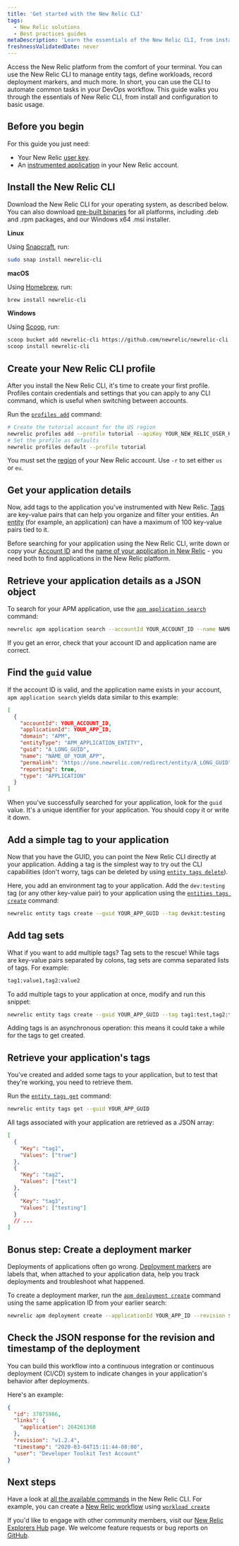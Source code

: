 ```yaml
---
title: 'Get started with the New Relic CLI'
tags:
  - New Relic solutions
  - Best practices guides
metaDescription: 'Learn the essentials of the New Relic CLI, from install and configuration to basic usage.'
freshnessValidatedDate: never
---
```


Access the New Relic platform from the comfort of your terminal. You can use the New Relic CLI to manage entity tags, define workloads, record deployment markers, and much more. In short, you can use the CLI to automate common tasks in your DevOps workflow. This guide walks you through the essentials of New Relic CLI, from install and configuration to basic usage.

## Before you begin

For this guide you just need:

- Your New Relic [user key](/docs/apis/get-started/intro-apis/types-new-relic-api-keys#user-api-key).
- An [instrumented application](/docs/agents/manage-apm-agents/installation/install-agent) in your New Relic account.


<Steps>

<Step>

## Install the New Relic CLI

Download the New Relic CLI for your operating system, as described below. You can also download [pre-built binaries](https://github.com/newrelic/newrelic-cli/releases) for all platforms, including .deb and .rpm packages, and our Windows x64 .msi installer.

<DNT>**Linux**</DNT>

Using [Snapcraft](https://snapcraft.io/), run:

```sh
sudo snap install newrelic-cli
```

<DNT>**macOS**</DNT>

Using [Homebrew](https://brew.sh/), run:

```sh
brew install newrelic-cli
```

<DNT>**Windows**</DNT>

Using [Scoop](https://scoop.sh/), run:

```sh
scoop bucket add newrelic-cli https://github.com/newrelic/newrelic-cli.git
scoop install newrelic-cli
```

</Step>

<Step>

## Create your New Relic CLI profile

After you install the New Relic CLI, it's time to create your first profile. Profiles contain credentials and settings that you can apply to any CLI command, which is useful when switching between accounts.

Run the [`profiles add`](https://github.com/newrelic/newrelic-cli/blob/master/docs/cli/newrelic_profile_add.md) command:

```sh lineNumbers=false
# Create the tutorial account for the US region
newrelic profiles add --profile tutorial --apiKey YOUR_NEW_RELIC_USER_KEY -r YOUR_REGION
# Set the profile as defaults
newrelic profiles default --profile tutorial
```

<Callout variant="important">

You must set the [region](/docs/using-new-relic/welcome-new-relic/get-started/our-eu-us-region-data-centers) of your New Relic account. Use `-r` to set either `us` or `eu`.

</Callout>
</Step>


<Step>

## Get your application details

Now, add tags to the application you've instrumented with New Relic. [Tags](/docs/new-relic-one/use-new-relic-one/core-concepts/tagging-use-tags-organize-group-what-you-monitor) are key-value pairs that can help you organize and filter your entities. An [entity](/docs/new-relic-one/use-new-relic-one/core-concepts/what-entity-new-relic) (for example, an application) can have a maximum of 100 key-value pairs tied to it.

Before searching for your application using the New Relic CLI, write down or copy your [Account ID](/docs/accounts/install-new-relic/account-setup/account-id) and the [name of your application in New Relic](/docs/agents/manage-apm-agents/app-naming/name-your-application) - you need both to find applications in the New Relic platform.

</Step>

<Step>

## Retrieve your application details as a JSON object

To search for your APM application, use the [`apm application search`](https://github.com/newrelic/newrelic-cli/blob/master/docs/cli/newrelic_apm_application_search.md) command:

```bash lineNumbers=false
newrelic apm application search --accountId YOUR_ACCOUNT_ID --name NAME_OF_YOUR_APP
```

<Callout variant="tip">

If you get an error, check that your account ID and application name are correct.

</Callout>
</Step>


<Step>

## Find the `guid` value

If the account ID is valid, and the application name exists in your account, `apm application search` yields data similar to this example:

```json lineNumbers=false
[
  {
    "accountId": YOUR_ACCOUNT_ID,
    "applicationId": YOUR_APP_ID,
    "domain": "APM",
    "entityType": "APM_APPLICATION_ENTITY",
    "guid": "A_LONG_GUID",
    "name": "NAME_OF_YOUR_APP",
    "permalink": "https://one.newrelic.com/redirect/entity/A_LONG_GUID",
    "reporting": true,
    "type": "APPLICATION"
  }
]
```

When you've successfully searched for your application, look for the `guid` value. It's a unique identifier for your application. You should copy it or write it down.

</Step>

<Step>

## Add a simple tag to your application

Now that you have the GUID, you can point the New Relic CLI directly at your application. Adding a tag is the simplest way to try out the CLI capabilities (don't worry, tags can be deleted by using [`entity tags delete`](https://github.com/newrelic/newrelic-cli/blob/master/docs/cli/newrelic_entity_tags_delete.md)).

Here, you add an environment tag to your application. Add the `dev:testing` tag⁠ (or any other key-value pair) to your application using the [`entities tags create`](https://github.com/newrelic/newrelic-cli/blob/master/docs/cli/newrelic_entity_tags_create.md) command:

```sh lineNumbers=false
newrelic entity tags create --guid YOUR_APP_GUID --tag devkit:testing
```

</Step>

<Step>

## Add tag sets

What if you want to add multiple tags? Tag sets to the rescue! While tags are key-value pairs separated by colons, tag sets are comma separated lists of tags. For example:

```txt copyable=false
tag1:value1,tag2:value2
```

To add multiple tags to your application at once, modify and run this snippet:

```sh lineNumbers=false
newrelic entity tags create --guid YOUR_APP_GUID --tag tag1:test,tag2:test
```

<Callout variant="important">

Adding tags is an asynchronous operation: this means it could take a while for the tags to get created.

</Callout>
</Step>


<Step>

## Retrieve your application's tags

You've created and added some tags to your application, but to test that they're working, you need to retrieve them.

Run the [`entity tags get`](https://github.com/newrelic/newrelic-cli/blob/master/docs/cli/newrelic_entity_tags_get.md) command:

```sh
newrelic entity tags get --guid YOUR_APP_GUID
```

All tags associated with your application are retrieved as a JSON array:

```json lineNumbers=false
[
  {
    "Key": "tag1",
    "Values": ["true"]
  },
  {
    "Key": "tag2",
    "Values": ["test"]
  },
  {
    "Key": "tag3",
    "Values": ["testing"]
  }
  // ...
]
```

</Step>

<Step>

## Bonus step: Create a deployment marker

Deployments of applications often go wrong. [Deployment markers](/docs/apm/new-relic-apm/maintenance/record-monitor-deployments) are labels that, when attached to your application data, help you track deployments and troubleshoot what happened.

To create a deployment marker, run the [`apm deployment create`](https://github.com/newrelic/newrelic-cli/blob/master/docs/cli/newrelic_apm_deployment_create.md) command using the same application ID from your earlier search:

```bash lineNumbers=false
newrelic apm deployment create --applicationId YOUR_APP_ID --revision $(git describe --tags --always)
```

</Step>

<Step>

## Check the JSON response for the revision and timestamp of the deployment

You can build this workflow into a continuous integration or continuous deployment (CI/CD) system to indicate changes in your application's behavior after deployments.

Here's an example:

```json lineNumbers=false
{
  "id": 37075986,
  "links": {
    "application": 204261368
  },
  "revision": "v1.2.4",
  "timestamp": "2020-03-04T15:11:44-08:00",
  "user": "Developer Toolkit Test Account"
}
```

</Step>

</Steps>

## Next steps

Have a look at [all the available commands](https://github.com/newrelic/newrelic-cli/blob/master/docs/cli/newrelic.md) in the New Relic CLI. For example, you can create a [New Relic workflow](/docs/new-relic-one/use-new-relic-one/core-concepts/new-relic-one-workloads-isolate-resolve-incidents-faster) using [`workload create`](https://github.com/newrelic/newrelic-cli/blob/master/docs/cli/newrelic_workload_create.md)

If you'd like to engage with other community members, visit our [New Relic Explorers Hub](https://discuss.newrelic.com/c/build-on-new-relic/developer-toolkit) page. We welcome feature requests or bug reports on [GitHub](https://github.com/newrelic/newrelic-cli).
